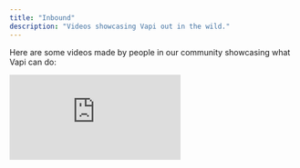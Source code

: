 ```yaml
---
title: "Inbound"
description: "Videos showcasing Vapi out in the wild."
---
```


Here are some videos made by people in our community showcasing what Vapi can do:

<div class="video-grid">
    <iframe
        src="https://www.youtube.com/embed/ai32iXHj8fc?si=z8PKMD8Dklpg_j0B"
        title="YouTube video player"
        frameborder="0"
        allow="accelerometer; autoplay; clipboard-write; encrypted-media; gyroscope; picture-in-picture; web-share"
        referrerpolicy="strict-origin-when-cross-origin"
        allowfullscreen
    />

<iframe
  width="100%"
  height="315"
  src="https://www.youtube.com/embed/mPC-YOmidqE"
  title="YouTube video player"
  frameborder="0"
  allow="accelerometer; autoplay; clipboard-write; encrypted-media; gyroscope; picture-in-picture; web-share"
  referrerpolicy="strict-origin-when-cross-origin"
  allowfullscreen
/>

    <iframe
    width="100%"
    height="315"
    src="https://www.youtube.com/embed/xsDc8ALGaeE"
    title="YouTube video player"
    frameborder="0"
    allow="accelerometer; autoplay; clipboard-write; encrypted-media; gyroscope; picture-in-picture; web-share"
    referrerpolicy="strict-origin-when-cross-origin"
    allowfullscreen

/>

<iframe
  width="100%"
  height="315"
  src="https://www.youtube.com/embed/NCjdEREIyR8?si=bKiyp65Qisbbq_4r"
  title="YouTube video player"
  frameborder="0"
  allow="accelerometer; autoplay; clipboard-write; encrypted-media; gyroscope; picture-in-picture; web-share"
  referrerpolicy="strict-origin-when-cross-origin"
  allowfullscreen
/>

  </div>

## Send Us Your Video

Have a video showcasing Vapi that you want us to feature? Let us know:

<CardGroup cols={2}>
  <Card
    title="Send Us Your Video"
    icon="video-arrow-up-right"
    iconType="solid"
    href="https://tally.so/r/3yD9Wx"
  >
    Send us your video showcasing what Vapi can do, we'd like to feature it.
  </Card>
</CardGroup>
